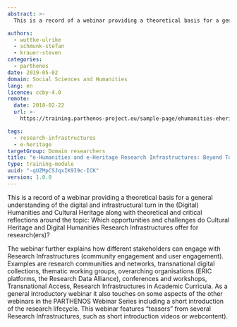 ```yaml
---
abstract: >-
  This is a record of a webinar providing a theoretical basis for a general understanding of the digital and infrastructural turn in the (Digital) Humanities and Cultural Heritage along with theoretical and critical reflections around the topic: Which opportunities and challenges do Cultural Heritage and Digital Humanities Research Infrastructures offer for research(ers)?

authors:
  - wuttke-ulrike
  - schmunk-stefan
  - krauer-steven
categories:
  - parthenos
date: 2019-05-02
domain: Social Sciences and Humanities
lang: en
licence: ccby-4.0
remote:
  date: 2018-02-22
  url: >-
    https://training.parthenos-project.eu/sample-page/ehumanities-eheritage-webinar-series/webinar-beyond-tools/

tags:
  - research-infrastructures
  - e-heritage
targetGroup: Domain researchers
title: "e-Humanities and e-Heritage Research Infrastructures: Beyond Tools"
type: training-module
uuid: "-qUZMpCSJqxIK9I9c-ICK"
version: 1.0.0
---
```


This is a record of a webinar providing a theoretical basis for a general understanding of the digital and infrastructural turn in the (Digital) Humanities and Cultural Heritage along with theoretical and critical reflections around the topic: Which opportunities and challenges do Cultural Heritage and Digital Humanities Research Infrastructures offer for research(ers)?

The webinar further explains how different stakeholders can engage with Research Infrastructures (community engagement and user engagement). Examples are research communities and networks, transnational digital collections, thematic working groups, overarching organisations (ERIC platforms, the Research Data Alliance), conferences and workshops, Transnational Access, Research Infrastructures in Academic Curricula. As a general introductory webinar it also touches on some aspects of the other webinars in the PARTHENOS Webinar Series including a short introduction of the research lifecycle. This webinar features “teasers” from several Research Infrastructures, such as short introduction videos or webcontent).

<CTA
  title="Interested in learning more?"
  subtitle="Check out e-Humanities and e-Heritage Research Infrastructures: Beyond Tools on PARTHENOS"
  url="https://training.parthenos-project.eu/sample-page/ehumanities-eheritage-webinar-series/webinar-beyond-tools/"
/>
